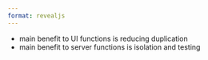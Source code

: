 ```yaml
---
format: revealjs
---
```


- main benefit to UI functions is reducing duplication
- main benefit to server functions is isolation and testing
